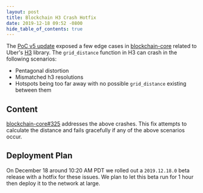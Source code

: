 ```yaml
---
layout: post
title: Blockchain H3 Crash Hotfix
date: 2019-12-18 09:52 -0800
hide_table_of_contents: true
---
```


The
[PoC v5 update](https://engineering.helium.comhttps://docs.helium.com/blog/2019/12/17/poc-v5.html)
exposed a few edge cases in [blockchain-core](https://github.com/helium/blockchain-core) related to
Uber's [H3](https://github.com/uber/h3) library. The `grid_distance` function in H3 can crash in the
following scenarios:

<!--truncate-->

- Pentagonal distortion
- Mismatched h3 resolutions
- Hotspots being too far away with no possible `grid_distance` existing between them

## Content

[blockchain-core#325](https://github.com/helium/blockchain-core/pull/325) addresses the above
crashes. This fix attempts to calculate the distance and fails gracefully if any of the above
scenarios occur.

## Deployment Plan

On December 18 around 10:20 AM PDT we rolled out a `2019.12.18.0` beta release with a hotfix for
these issues. We plan to let this beta run for 1 hour then deploy it to the network at large.
